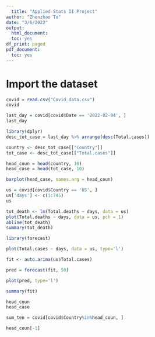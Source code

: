 ```yaml
---
  title: "Applied Stats II Project"
author: "Zhenzhao Tu"
date: "3/6/2022"
output:
  html_document:
  toc: yes
df_print: paged
pdf_document:
  toc: yes
---
```


# Import the dataset

```r
covid = read.csv("Covid_data.csv")
covid
```

```r
last_day = covid[covid$Date == '2022-02-04', ]
last_day
```

```r
library(dplyr)
desc_tot_case = last_day %>% arrange(desc(Total.cases))

country <- desc_tot_case[["Country"]]
tot_case <- desc_tot_case[["Total.cases"]]

head_coun = head(country, 10)
head_case = head(tot_case, 10)

barplot(head_case, names.arg = head_coun)

```

```r
us = covid[covid$Country == 'US', ]
us['days'] <- c(1:745)
us
``` 

```r
tot_death <- lm(Total.deaths ~ days, data = us)
plot(Total.deaths ~ days, data = us, pch = 1)
abline(tot_death)
summary(tot_death)
``` 

```r
library(forecast)

plot(Total.cases ~ days, data = us, type='l')

fit <- auto.arima(us$Total.cases)

pred = forecast(fit, 50)

plot(pred, type='l')

summary(fit)
```

```r
head_coun
head_case

sum_ten = covid[covid$Country%in%head_coun, ]

```

```r
head_coun[-1]

```